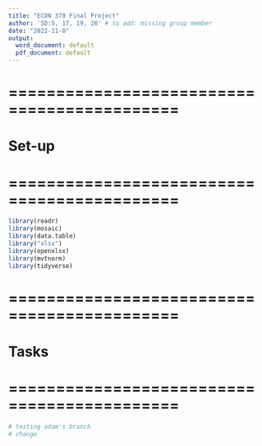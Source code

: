 ```yaml
---
title: "ECON 370 Final Project"
author: 'SD:5, 17, 19, 28' # to add: missing group member
date: "2022-11-8"
output:
  word_document: default
  pdf_document: default
---
```


# ============================================
# Set-up
# ============================================
```r
library(readr)
library(mosaic)
library(data.table)
library("xlsx")
library(openxlsx)
library(mvtnorm)
library(tidyverse)
```

# ============================================
# Tasks
# ============================================
```r
# testing adam's branch 
# change

```
